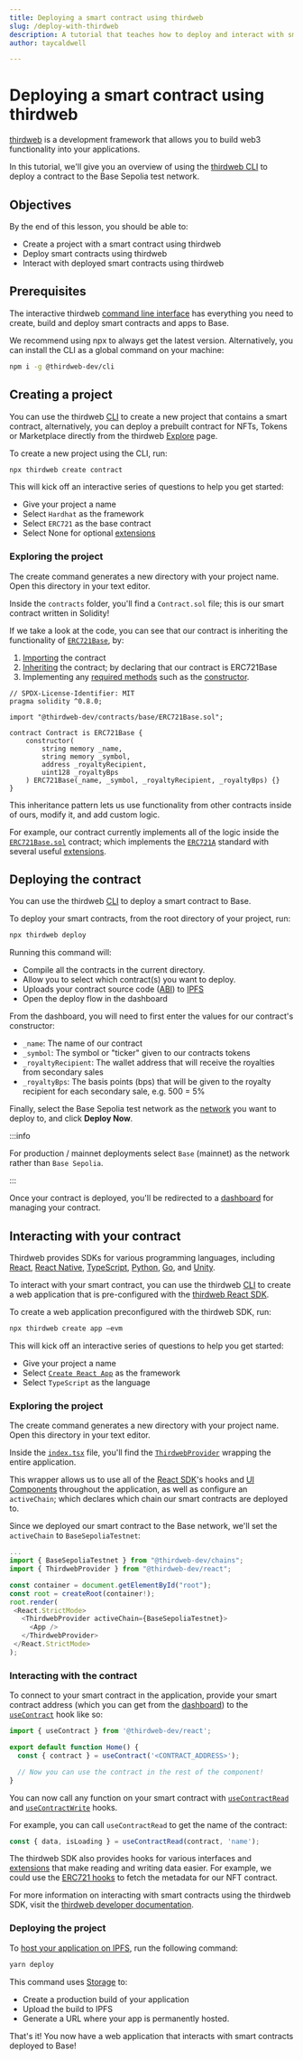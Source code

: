 ```yaml
---
title: Deploying a smart contract using thirdweb
slug: /deploy-with-thirdweb
description: A tutorial that teaches how to deploy and interact with smart contracts using the thirdweb CLI and SDK. Includes instructions for project creation, contract deployment on the Base test network.
author: taycaldwell

---
```


# Deploying a smart contract using thirdweb

[thirdweb](https://thirdweb.com) is a development framework that allows you to build web3 functionality into your applications.

In this tutorial, we'll give you an overview of using the [thirdweb CLI](https://portal.thirdweb.com/cli) to deploy a contract to the Base Sepolia test network.

## Objectives

By the end of this lesson, you should be able to:

- Create a project with a smart contract using thirdweb
- Deploy smart contracts using thirdweb
- Interact with deployed smart contracts using thirdweb

## Prerequisites

The interactive thirdweb [command line interface](https://portal.thirdweb.com/cli) has everything you need to create, build and deploy smart contracts and apps to Base.

We recommend using npx to always get the latest version. Alternatively, you can install the CLI as a global command on your machine:

```bash
npm i -g @thirdweb-dev/cli
```

## Creating a project

You can use the thirdweb [CLI](https://portal.thirdweb.com/cli) to create a new project that contains a smart contract, alternatively, you can deploy a prebuilt contract for NFTs, Tokens or Marketplace directly from the thirdweb [Explore](http://thirdweb.com/explore) page.

To create a new project using the CLI, run:

```bash
npx thirdweb create contract
```

This will kick off an interactive series of questions to help you get started:

- Give your project a name
- Select `Hardhat` as the framework
- Select `ERC721` as the base contract
- Select None for optional [extensions](https://portal.thirdweb.com/contractkit/extensions)

### Exploring the project

The create command generates a new directory with your project name. Open this directory in your text editor.

Inside the `contracts` folder, you'll find a `Contract.sol` file; this is our smart contract written in Solidity!

If we take a look at the code, you can see that our contract is inheriting the functionality of [`ERC721Base`](https://portal.thirdweb.com/contractkit/base-contracts/erc-721/erc721base), by:

1. [Importing](https://solidity-by-example.org/import/) the contract
2. [Inheriting](https://docs.soliditylang.org/en/v0.8.17/contracts.html#inheritance) the contract; by declaring that our contract is ERC721Base
3. Implementing any [required methods](https://portal.thirdweb.com/contractkit/base-contracts/erc-721/erc721base#implementing-the-contract) such as the [constructor](https://docs.soliditylang.org/en/v0.8.17/contracts.html#constructors).

```solidity
// SPDX-License-Identifier: MIT
pragma solidity ^0.8.0;

import "@thirdweb-dev/contracts/base/ERC721Base.sol";

contract Contract is ERC721Base {
    constructor(
        string memory _name,
        string memory _symbol,
        address _royaltyRecipient,
        uint128 _royaltyBps
    ) ERC721Base(_name, _symbol, _royaltyRecipient, _royaltyBps) {}
}
```

This inheritance pattern lets us use functionality from other contracts inside of ours, modify it, and add custom logic.

For example, our contract currently implements all of the logic inside the [`ERC721Base.sol`](https://github.com/thirdweb-dev/contracts/blob/main/contracts/base/ERC721Base.sol) contract; which implements the [`ERC721A`](https://github.com/thirdweb-dev/contracts/blob/main/contracts/eip/ERC721A.sol) standard with several useful [extensions](https://portal.thirdweb.com/contractkit/extensions).

## Deploying the contract

You can use the thirdweb [CLI](https://portal.thirdweb.com/cli) to deploy a smart contract to Base.

To deploy your smart contracts, from the root directory of your project, run:

```bash
npx thirdweb deploy
```

Running this command will:

- Compile all the contracts in the current directory.
- Allow you to select which contract(s) you want to deploy.
- Uploads your contract source code ([ABI](https://docs.soliditylang.org/en/v0.8.17/abi-spec.html)) to [IPFS](https://docs.ipfs.tech/concepts/what-is-ipfs/)
- Open the deploy flow in the dashboard

From the dashboard, you will need to first enter the values for our contract's constructor:

- `_name`: The name of our contract
- `_symbol`: The symbol or "ticker" given to our contracts tokens
- `_royaltyRecipient`: The wallet address that will receive the royalties from secondary sales
- `_royaltyBps`: The basis points (bps) that will be given to the royalty recipient for each secondary sale, e.g. 500 = 5%

Finally, select the Base Sepolia test network as the [network](https://blog.thirdweb.com/guides/which-network-should-you-use/) you want to deploy to, and click **Deploy Now**.

:::info

For production / mainnet deployments select `Base` (mainnet) as the network rather than `Base Sepolia`.

:::

Once your contract is deployed, you'll be redirected to a [dashboard](https://thirdweb.com/dashboard) for managing your contract.

## Interacting with your contract

Thirdweb provides SDKs for various programming languages, including [React](https://portal.thirdweb.com/react), [React Native](https://portal.thirdweb.com/react-native), [TypeScript](https://portal.thirdweb.com/typescript), [Python](https://portal.thirdweb.com/python), [Go](https://portal.thirdweb.com/go), and [Unity](https://portal.thirdweb.com/unity).

To interact with your smart contract, you can use the thirdweb [CLI](https://portal.thirdweb.com/cli) to create a web application that is pre-configured with the [thirdweb React SDK](https://portal.thirdweb.com/react).

To create a web application preconfigured with the thirdweb SDK, run:

```bash
npx thirdweb create app –evm
```

This will kick off an interactive series of questions to help you get started:

- Give your project a name
- Select [`Create React App`](https://reactjs.org/docs/create-a-new-react-app.html#create-react-app) as the framework
- Select `TypeScript` as the language

### Exploring the project

The create command generates a new directory with your project name. Open this directory in your text editor.

Inside the [`index.tsx`](https://github.com/thirdweb-example/cra-typescript-starter/blob/main/src/index.tsx#L17-L19) file, you'll find the [`ThirdwebProvider`](https://portal.thirdweb.com/sdk/set-up-the-sdk/frontend#manual-installation) wrapping the entire application.

This wrapper allows us to use all of the [React SDK](https://portal.thirdweb.com/react)'s hooks and [UI Components](https://portal.thirdweb.com/react/react.web3button) throughout the application, as well as configure an `activeChain`; which declares which chain our smart contracts are deployed to.

Since we deployed our smart contract to the Base network, we'll set the `activeChain` to `BaseSepoliaTestnet`:

```javascript
...
import { BaseSepoliaTestnet } from "@thirdweb-dev/chains";
import { ThirdwebProvider } from "@thirdweb-dev/react";

const container = document.getElementById("root");
const root = createRoot(container!);
root.render(
 <React.StrictMode>
   <ThirdwebProvider activeChain={BaseSepoliaTestnet}>
     <App />
   </ThirdwebProvider>
 </React.StrictMode>
);

```

### Interacting with the contract

To connect to your smart contract in the application, provide your smart contract address (which you can get from the [dashboard](https://portal.thirdweb.com/dashboard)) to the [`useContract`](https://portal.thirdweb.com/sdk/interacting-with-contracts/custom-contracts/getting-a-contract#connect-to-a-contract) hook like so:

```javascript
import { useContract } from '@thirdweb-dev/react';

export default function Home() {
  const { contract } = useContract('<CONTRACT_ADDRESS>');

  // Now you can use the contract in the rest of the component!
}
```

You can now call any function on your smart contract with [`useContractRead`](https://portal.thirdweb.com/sdk/interacting-with-contracts/custom-contracts/using-contracts#read-contract-data) and [`useContractWrite`](https://portal.thirdweb.com/sdk/interacting-with-contracts/custom-contracts/using-contracts#write-transactions) hooks.

For example, you can call `useContractRead` to get the name of the contract:

```javascript
const { data, isLoading } = useContractRead(contract, 'name');
```

The thirdweb SDK also provides hooks for various interfaces and [extensions](https://portal.thirdweb.com/contractkit/extensions) that make reading and writing data easier. For example, we could use the [ERC721 hooks](https://portal.thirdweb.com/sdk/interacting-with-contracts/erc721) to fetch the metadata for our NFT contract.

For more information on interacting with smart contracts using the thirdweb SDK, visit the [thirdweb developer documentation](https://portal.thirdweb.com/react).

### Deploying the project

To [host your application on IPFS](https://blog.thirdweb.com/guides/how-to-host-your-web-app-on-ipfs/), run the following command:

```bash
yarn deploy
```

This command uses [Storage](https://portal.thirdweb.com/storage) to:

- Create a production build of your application
- Upload the build to IPFS
- Generate a URL where your app is permanently hosted.

That's it! You now have a web application that interacts with smart contracts deployed to Base!

